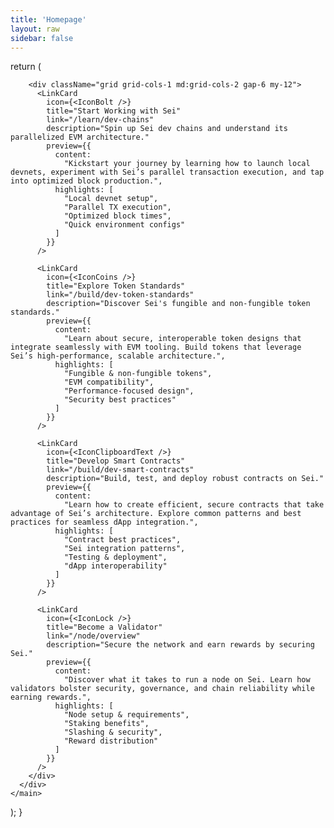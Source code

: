```yaml
---
title: 'Homepage'
layout: raw
sidebar: false
---
```



  return (
    <main className="pb-20">
      <div className="max-w-6xl mx-auto">
        <SeiIntro />

        <div className="grid grid-cols-1 md:grid-cols-2 gap-6 my-12">
          <LinkCard
            icon={<IconBolt />}
            title="Start Working with Sei"
            link="/learn/dev-chains"
            description="Spin up Sei dev chains and understand its parallelized EVM architecture."
            preview={{
              content:
                "Kickstart your journey by learning how to launch local devnets, experiment with Sei’s parallel transaction execution, and tap into optimized block production.",
              highlights: [
                "Local devnet setup",
                "Parallel TX execution",
                "Optimized block times",
                "Quick environment configs"
              ]
            }}
          />

          <LinkCard
            icon={<IconCoins />}
            title="Explore Token Standards"
            link="/build/dev-token-standards"
            description="Discover Sei's fungible and non-fungible token standards."
            preview={{
              content:
                "Learn about secure, interoperable token designs that integrate seamlessly with EVM tooling. Build tokens that leverage Sei’s high-performance, scalable architecture.",
              highlights: [
                "Fungible & non-fungible tokens",
                "EVM compatibility",
                "Performance-focused design",
                "Security best practices"
              ]
            }}
          />

          <LinkCard
            icon={<IconClipboardText />}
            title="Develop Smart Contracts"
            link="/build/dev-smart-contracts"
            description="Build, test, and deploy robust contracts on Sei."
            preview={{
              content:
                "Learn how to create efficient, secure contracts that take advantage of Sei’s architecture. Explore common patterns and best practices for seamless dApp integration.",
              highlights: [
                "Contract best practices",
                "Sei integration patterns",
                "Testing & deployment",
                "dApp interoperability"
              ]
            }}
          />

          <LinkCard
            icon={<IconLock />}
            title="Become a Validator"
            link="/node/overview"
            description="Secure the network and earn rewards by securing Sei."
            preview={{
              content:
                "Discover what it takes to run a node on Sei. Learn how validators bolster security, governance, and chain reliability while earning rewards.",
              highlights: [
                "Node setup & requirements",
                "Staking benefits",
                "Slashing & security",
                "Reward distribution"
              ]
            }}
          />
        </div>
      </div>
    </main>

);
}
